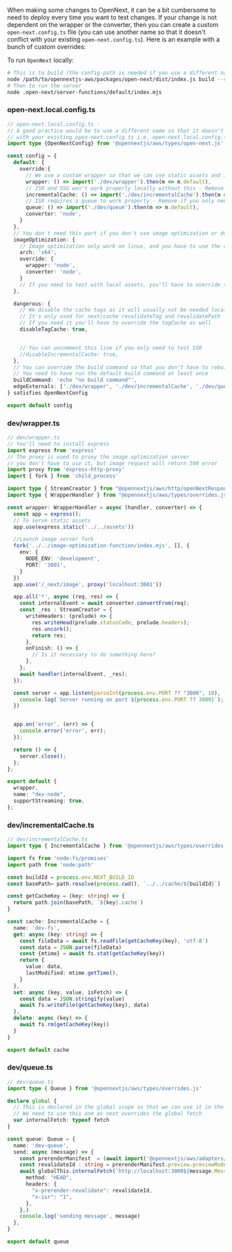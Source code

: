 When making some changes to OpenNext, it can be a bit cumbersome to need to deploy every time you want to test changes. If your change is not dependent on the wrapper or the converter, then you can create a custom `open-next.config.ts` file (you can use another name so that it doesn't conflict with your existing `open-next.config.ts`). Here is an example with a bunch of custom overrides:

To run `OpenNext` locally:
```bash
# This is to build (the config-path is needed if you use a different name than the default one)
node /path/to/opennextjs-aws/packages/open-next/dist/index.js build --config-path open-next.local.config.ts
# Then to run the server
node .open-next/server-functions/default/index.mjs
```
### open-next.local.config.ts
```typescript
// open-next.local.config.ts -
// A good practice would be to use a different name so that it doesn't conflict
// with your existing open-next.config.ts i.e. open-next.local.config.ts
import type {OpenNextConfig} from '@opennextjs/aws/types/open-next.js'

const config = {
  default: {
    override:{
      // We use a custom wrapper so that we can use static assets and image optimization locally
      wrapper: () => import('./dev/wrapper').then(m => m.default),
      // ISR and SSG won't work properly locally without this - Remove if you only need SSR
      incrementalCache: () => import('./dev/incrementalCache').then(m => m.default),
      // ISR requires a queue to work properly - Remove if you only need SSR or SSG
      queue: () => import('./dev/queue').then(m => m.default),
      converter: 'node',
    }
  },
  // You don't need this part if you don't use image optimization or don't need it in your test
  imageOptimization: {
    // Image optimization only work on linux, and you have to use the correct architecture for your system
    arch: 'x64',
    override: {
      wrapper: 'node',
      converter: 'node',
    }
    // If you need to test with local assets, you'll have to override the imageLoader as well
  },

  dangerous: {
    // We disable the cache tags as it will usually not be needed locally for testing
    // It's only used for next/cache revalidateTag and revalidatePath
    // If you need it you'll have to override the tagCache as well
    disableTagCache: true,


    // You can uncomment this line if you only need to test SSR
    //disableIncrementalCache: true,
  },
  // You can override the build command so that you don't have to rebuild the app every time
  // You need to have run the default build command at least once
  buildCommand: 'echo "no build command"',
  edgeExternals: ['./dev/wrapper', './dev/incrementalCache', './dev/queue'],
} satisfies OpenNextConfig

export default config
```

### dev/wrapper.ts

```typescript
// dev/wrapper.ts
// You'll need to install express
import express from 'express'
// The proxy is used to proxy the image optimization server
// you don't have to use it, but image request will return 500 error
import proxy from 'express-http-proxy'
import { fork } from 'child_process'

import type { StreamCreator } from "@opennextjs/aws/http/openNextResponse.js";
import type { WrapperHandler } from "@opennextjs/aws/types/overrides.js";

const wrapper: WrapperHandler = async (handler, converter) => {
  const app = express();
  // To serve static assets
  app.use(express.static('../../assets'))

  //Launch image server fork
  fork('../../image-optimization-function/index.mjs', [], {
    env: {
      NODE_ENV: 'development',
      PORT: '3001',
    }
  })
  app.use('/_next/image', proxy('localhost:3001'))

  app.all('*', async (req, res) => {
    const internalEvent = await converter.convertFrom(req);
    const _res : StreamCreator = {
      writeHeaders: (prelude) => {
        res.writeHead(prelude.statusCode, prelude.headers);
        res.uncork();
        return res;
      },
      onFinish: () => {
        // Is it necessary to do something here?
      },
    };
    await handler(internalEvent, _res);
  });

  const server = app.listen(parseInt(process.env.PORT ?? "3000", 10), ()=> {
    console.log(`Server running on port ${process.env.PORT ?? 3000}`);
  })


  app.on('error', (err) => {
    console.error('error', err);
  });

  return () => {
    server.close();
  };
};

export default {
  wrapper,
  name: "dev-node",
  supportStreaming: true,
};
```

### dev/incrementalCache.ts
```typescript
// dev/incrementalCache.ts
import type { IncrementalCache } from '@opennextjs/aws/types/overrides.js'

import fs from 'node:fs/promises'
import path from 'node:path'

const buildId = process.env.NEXT_BUILD_ID
const basePath= path.resolve(process.cwd(), `../../cache/${buildId}`)

const getCacheKey = (key: string) => {
  return path.join(basePath, `${key}.cache`)
}

const cache: IncrementalCache = {
  name: 'dev-fs',
  get: async (key: string) => {
    const fileData = await fs.readFile(getCacheKey(key), 'utf-8')
    const data = JSON.parse(fileData)
    const {mtime} = await fs.stat(getCacheKey(key))
    return {
      value: data,
      lastModified: mtime.getTime(),
    }
  },
  set: async (key, value, isFetch) => {
    const data = JSON.stringify(value)
    await fs.writeFile(getCacheKey(key), data)
  },
  delete: async (key) => {
    await fs.rm(getCacheKey(key))
  }
}

export default cache
```

### dev/queue.ts

```typescript
// dev/queue.ts
import type { Queue } from '@opennextjs/aws/types/overrides.js'

declare global {
  // This is declared in the global scope so that we can use it in the queue
  // We need to use this one as next overrides the global fetch
  var internalFetch: typeof fetch
}

const queue: Queue = {
  name: 'dev-queue',
  send: async (message) => {
    const prerenderManifest  = (await import('@opennextjs/aws/adapters/config.js')).PrerenderManifest as any
    const revalidateId : string = prerenderManifest.preview.previewModeId
    await globalThis.internalFetch(`http://localhost:3000${message.MessageBody.url}`, {
      method: "HEAD",
      headers: {
        "x-prerender-revalidate": revalidateId,
        "x-isr": "1",
      },
    },)
    console.log('sending message', message)
  },
}

export default queue
```
